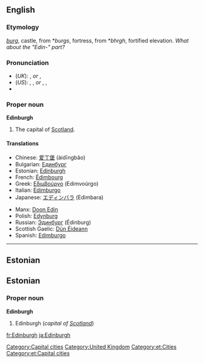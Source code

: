 ==English==
===Etymology===
{{OE.}} ''[[burg]]'', castle, from {{PG.}} *''burgs'', fortress, from {{PIE.}} *''bhrgh'', fortified elevation.
{{etystub}} ''What about the "Edin-" part?''

===Pronunciation===
*(''UK''): {{IPA|/ˈɛdɪnbərə/}}, {{SAMPA|/"EdInb@r@/}} ''or'' {{IPA|/ˈɛdɪnbrə/}}, {{SAMPA|/"EdInbr@/}}
*(''US''): {{AHD|ĕdʹən-bŭr-ə}}, {{IPA|/ˈɛdənbʌrə/}}, {{SAMPA|/"Ed@nbVr@/}} ''or'' {{AHD|ĕdʹən-bər-ə}}, {{IPA|/ˈɛdənbərə/}}, {{SAMPA|/"Ed@nb@r@/}}
*{{audio|en-uk-edinburgh.ogg|Audio (UK)}}

===Proper noun===
{{wikipedia}}
'''Edinburgh'''

# The capital of [[Scotland]].

====Translations====
{{top}}
*Chinese: [[爱丁堡]] (àidīngbăo)
*Bulgarian: [[Единбург]]
*Estonian: [[#Estonian|Edinburgh]]
*French: [[Édimbourg]]
*Greek: [[Εδιμβούργο]] (Edimvoúrgo) {{n}}
*Italian: [[Edimburgo]] {{f}}
*Japanese: [[エディンバラ]] (Edimbara)
{{mid}}
*Manx: [[Doon Edin]]
*Polish: [[Edynburg]]<!-- (ɛdɨnburk) Place pronunciations on the relevant page--> {{m}}
*Russian: [[Эдинбург]] (Édinburg) {{m}}
*Scottish Gaelic: [[Dùn Éideann]]
*Spanish: [[Edimburgo]] {{m}}
{{bottom}}

[[Category:Capital cities]]
[[Category:United Kingdom]]
----

==Estonian==
==Estonian==
===Proper noun===
'''Edinburgh'''

# Edinburgh (''capital of [[Scotland]]'')

[[Category:et:Cities]]
[[Category:et:Capital cities]]



[[fr:Edinburgh]]
[[ja:Edinburgh]]